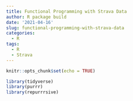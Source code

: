 ```yaml
---
title: Functional Programming with Strava Data
author: R package build
date: '2021-04-16'
slug: functional-programming-with-strava-data
categories:
  - R
tags:
  - R
  - Strava
---
```



```r
knitr::opts_chunk$set(echo = TRUE)

library(tidyverse)
library(purrr)
library(repurrrsive)
```

